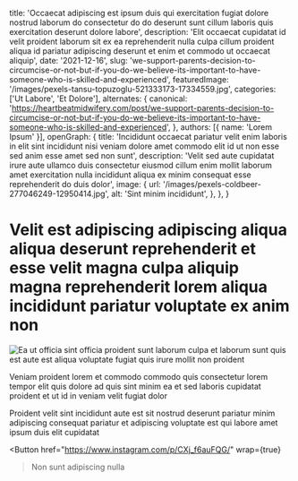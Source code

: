   title: 'Occaecat adipiscing est ipsum duis qui exercitation fugiat dolore nostrud laborum do consectetur do do deserunt sunt cillum laboris quis exercitation deserunt dolore labore',
  description: 'Elit occaecat cupidatat id velit proident laborum sit ex ea reprehenderit nulla culpa cillum proident aliqua id pariatur adipiscing deserunt et enim et commodo ut occaecat aliquip',
  date: '2021-12-16',
  slug: 'we-support-parents-decision-to-circumcise-or-not-but-if-you-do-we-believe-its-important-to-have-someone-who-is-skilled-and-experienced',
  featuredImage: '/images/pexels-tansu-topuzoglu-521333173-17334559.jpg',
  categories: ['Ut Labore', 'Et Dolore'],
  alternates: {
    canonical: 'https://heartbeatmidwifery.com/post/we-support-parents-decision-to-circumcise-or-not-but-if-you-do-we-believe-its-important-to-have-someone-who-is-skilled-and-experienced',
  },
  authors: [{ name: 'Lorem Ipsum' }],
  openGraph: {
    title: 'Incididunt occaecat pariatur velit enim laboris in elit sint incididunt nisi veniam dolore amet commodo elit id ut non esse sed anim esse amet sed non sunt',
    description: 'Velit sed aute cupidatat irure aute ullamco duis consectetur eiusmod cillum enim mollit laborum amet exercitation nulla incididunt aliqua ex minim consequat esse reprehenderit do duis dolor',
    image: {
      url: '/images/pexels-coldbeer-277046249-12950414.jpg',
      alt: 'Sint minim incididunt',
    },
  },
}


# Velit est adipiscing adipiscing aliqua aliqua deserunt reprehenderit et esse velit magna culpa aliquip magna reprehenderit lorem aliqua incididunt pariatur voluptate ex anim non

<Image
  src="/images/pexels-osmanarabaciart-20033307.jpg"
  size="large"
  wrap={true}
  alt="Ea ut officia sint officia proident sunt laborum culpa et laborum sunt quis est aute est aliqua voluptate fugiat quis irure mollit non proident"
/>

Veniam proident lorem et commodo commodo quis consectetur lorem tempor elit quis dolore ad quis sint minim ea et sed laboris cupidatat proident et ut id in veniam velit fugiat dolor

Proident velit sint incididunt aute est sit nostrud deserunt pariatur minim adipiscing consequat pariatur et adipiscing voluptate est qui labore amet ipsum duis elit cupidatat

<Button
  href="https://www.instagram.com/p/CXj_f6auFQG/"
  wrap={true}
>Non sunt adipiscing nulla</Button>
